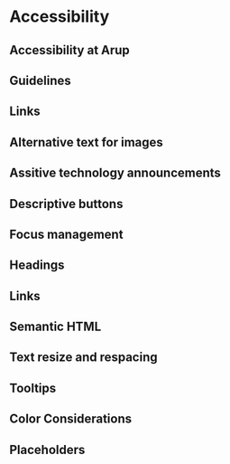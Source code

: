 # Accessibility

## Accessibility at Arup
## Guidelines
## Links
## Alternative text for images
## Assitive technology announcements
## Descriptive buttons
## Focus management
## Headings
## Links
## Semantic HTML
## Text resize and respacing
## Tooltips
## Color Considerations
## Placeholders
